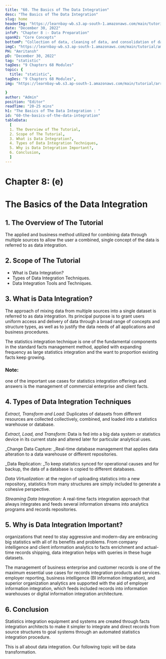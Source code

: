 ```yaml
---
title: "60. The Basics of The Data Integration"
desc: "The Basics of The Data Integration"
slug: home
headerImg: "https://learnbay-wb.s3.ap-south-1.amazonaws.com/main/tutorial/Statistics+Header.png"
date: "December 30, 2022"
infoP: "Chapter 8 :- Data Preparation"
spanH2: "Core Concepts"
bottomP: "Collection of data, cleaning of data, and consolidation of data into a single file or data table are all steps in the process of data preparation, which is done largely for analytical purposes."
imgC: "https://learnbay-wb.s3.ap-south-1.amazonaws.com/main/tutorial/amritansh.png"
PH: "Amritansh"
pD: "December 30, 2022"
tag: "statistic"
tagDes: "9 Chapters 68 Modules"
topic: {
  title: "statistic",
tagDes: "9 Chapters 68 Modules",
img: "https://learnbay-wb.s3.ap-south-1.amazonaws.com/main/tutorial/arrow.png"

}
author: "Admin"
position: "Editor"
readTime: "20-25 mins"
h1: "The Basics of The Data Integration : "
id: "60-the-basics-of-the-data-integration"
tableData:
  [
  1. The Overview of The Tutorial, 
  2. Scope of The Tutorial,  
  3. What is Data Integration?,  
  4. Types of Data Integration Techniques, 
  5. Why is Data Integration Important?,
  6. Conclusion,
  ]
---
```


# **Chapter 8: (e)**


# **The Basics of the Data Integration**


## 1. The Overview of The Tutorial

The applied and business method utilized for combining data through multiple sources to allow the user a combined, single concept of the data is referred to as data integration.


## 2. Scope of The Tutorial



* What is Data Integration?
* Types of Data Integration Techniques.
* Data Integration Tools and Techniques.


## 3. What is Data Integration?

The approach of mixing data from multiple sources into a single dataset is referred to as data integration. Its principal purpose is to grant users uniform access and delivery of data through a broad range of concepts and structure types, as well as to justify the data needs of all applications and business procedures.

The statistics integration technique is one of the fundamental components in the standard facts management method, applied with expanding frequency as large statistics integration and the want to proportion existing facts keep growing.


### **Note:**

one of the important use cases for statistics integration offerings and answers is the management of commercial enterprise and client facts.


## 4. Types of Data Integration Techniques

_Extract, Transform and Load:_ Duplicates of datasets from different resources are collected collectively, combined, and loaded into a statistics warehouse or database.

_Extract, Load, and Transform:_ Data is fed into a big data system or statistics device in its current state and altered later for particular analytical uses.

_Change Data Capture: _Real-time database management that applies data alteration to a data warehouse or different repositories.

_Data Replication: _To keep statistics synced for operational causes and for backup, the data of a database is copied to different databases.

_Data Virtualization:_ at the region of uploading statistics into a new repository, statistics from many structures are simply included to generate a cohesive perspective.

_Streaming Data Integration:_ A real-time facts integration approach that always integrates and feeds several information streams into analytics programs and records repositories.


## 5. Why is Data Integration Important?

organizations that need to stay aggressive and modern-day are embracing big statistics with all of its benefits and problems. From company intelligence and client information analytics to facts enrichment and actual-time records shipping, data integration helps with queries in these huge datasets.

The management of business enterprise and customer records is one of the maximum essential use cases for records integration products and services. employer reporting, business intelligence (BI information integration), and superior organization analytics are supported with the aid of employer information integration, which feeds included records into information warehouses or digital information integration architecture.


## 6. Conclusion

Statistics integration equipment and systems are created through facts integration architects to make it simpler to integrate and direct records from source structures to goal systems through an automated statistics integration procedure.

This is all about data integration. Our following topic will be data transformation.